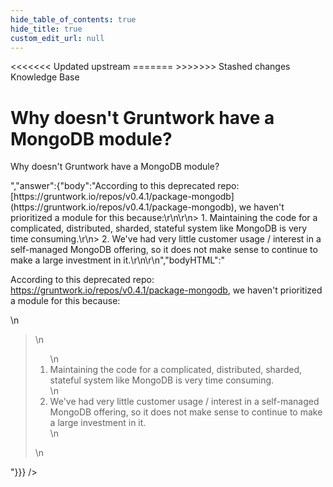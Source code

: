 ```yaml
---
hide_table_of_contents: true
hide_title: true
custom_edit_url: null
---
```



<head>
<<<<<<< Updated upstream
  <link rel="canonical" href="https://github.com/tnn-tnn-tnn-tnn-tnn-gruntwork-io/knowledge-base/discussions/322" />
=======
  <link rel="canonical" href="https://github.com/tnn-gruntwork-io/knowledge-base/discussions/322" />
>>>>>>> Stashed changes
</head>

<CenterLayout>
<span className="searchCategory">Knowledge Base</span>
<h1>Why doesn&apos;t Gruntwork have a MongoDB module?</h1>
<GitHub discussion={{"id":"D_kwDOF8slf84APHio","number":322,"author":{"login":"iangrunt"},"title":"Why doesn't Gruntwork have a MongoDB module?","body":"Why doesn't Gruntwork have a MongoDB module?","bodyHTML":"<p dir=\"auto\">Why doesn't Gruntwork have a MongoDB module?</p>","answer":{"body":"According to this deprecated repo: [https://gruntwork.io/repos/v0.4.1/package-mongodb](https://gruntwork.io/repos/v0.4.1/package-mongodb), we haven't prioritized a module for this because:\r\n\r\n> 1. Maintaining the code for a complicated, distributed, sharded, stateful system like MongoDB is very time consuming.\r\n> 2. We've had very little customer usage / interest in a self-managed MongoDB offering, so it does not make sense to continue to make a large investment in it.\r\n\r\n","bodyHTML":"<p dir=\"auto\">According to this deprecated repo: <a href=\"https://gruntwork.io/repos/v0.4.1/package-mongodb\" rel=\"nofollow\">https://gruntwork.io/repos/v0.4.1/package-mongodb</a>, we haven't prioritized a module for this because:</p>\n<blockquote>\n<ol dir=\"auto\">\n<li>Maintaining the code for a complicated, distributed, sharded, stateful system like MongoDB is very time consuming.</li>\n<li>We've had very little customer usage / interest in a self-managed MongoDB offering, so it does not make sense to continue to make a large investment in it.</li>\n</ol>\n</blockquote>"}}} />

</CenterLayout>
  

<!-- ##DOCS-SOURCER-START
{
  "sourcePlugin": "github-discussions",
  "hash": "d9e96bdad7130fa73476c3b2eed5bc0f"
}
##DOCS-SOURCER-END -->
